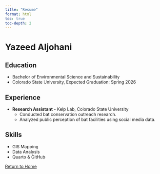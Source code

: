 ```yaml
---
title: "Resume"
format: html
toc: true
toc-depth: 2
---
```


# Yazeed Aljohani

## Education

-   Bachelor of Environmental Science and Sustainability\
-   Colorado State University, Expected Graduation: Spring 2026

## Experience

-   **Research Assistant** - Kelp Lab, Colorado State University
    -   Conducted bat conservation outreach research.
    -   Analyzed public perception of bat facilities using social media data.

## Skills

-   GIS Mapping
-   Data Analysis
-   Quarto & GitHub

[Return to Home](index.html)
